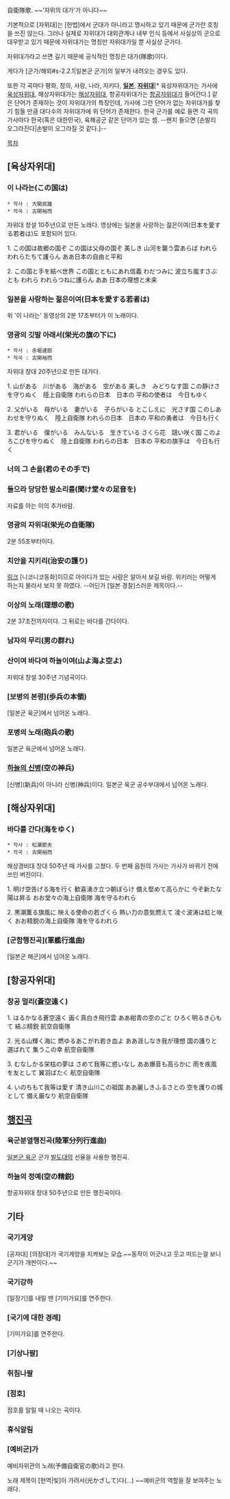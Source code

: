 自衛隊歌. ~~'자위의 대가'가 아니다~~

기본적으로 [자위대]는 [헌법]에서 군대가 아니라고 명시하고 있기 때문에 군가란 호칭을 쓰진 않는다. 그러나 실제로 자위대가 대외관계나 내부 인식 등에서 사실상의 군으로 대우받고 있기 때문에 자위대가는 명칭만 자위대가일 뿐 사실상 군가다.

자위대가라고 쓰면 길기 때문에 공식적인 명칭은 대가(隊歌)이다.

게다가 [군가/해외#s-2.2.1|일본군 군가]의 일부가 내려오는 경우도 있다.

또한 각 곡마다 평화, 정의, 사랑, 나라, 지키다, '''[[일본]]''', '''[[자위대]]'''[* 육상자위대가는 가사에 [[육상자위대]], 해상자위대가는 [[해상자위대]], 항공자위대가는 [[항공자위대]]가 들어간다.] 같은 단어가 존재하는 것이 자위대가의 특징인데, 가사에 그런 단어가 없는 자위대가를 찾기 힘들 만큼 대다수의 자위대가에 위 단어가 존재한다. 한국 군가를 예로 들면 각 곡의 가사마다 한국(혹은 대한민국), 육해공군 같은 단어가 있는 셈. --왠지 들으면 [손발리 오그라진다|손발이 오그라질 것 같다.]--

[[목차]]
== [육상자위대] ==
=== 이 나라는(この国は) ===
 * 작사 : 大関民雄
 * 작곡 : 古関裕而

{{{#!html
<iframe width="420" height="315" src="//www.youtube.com/embed/I463RgUu_6E" frameborder="0" allowfullscreen></iframe>
</embed></object>
}}}
자위대 창설 10주년으로 만든 노래다. 영상에는 일본을 사랑하는 젊은이여(日本を愛する若者は)도 포함되어 있다.

1.
この国は故郷の国ぞ 
この国は父母の国ぞ
美しき
山河を襲う雲あらば 
われらわれらたちて護らん
ああ日本の自由と平和

2.
この国と手を結べ世界 
この国とともにあれ信義 
わだつみに 
波立ち嵐すさぶとも 
われら われらつねに護らん 
ああ 日本の理想と未来

=== 일본을 사랑하는 젊은이여(日本を愛する若者は) ===
위 '이 나라는' 동영상의 2분 17초부터가 이 노래이다.
=== 영광의 깃발 아래서(栄光の旗の下に) ===
 * 작사 : 赤堀達郎
 * 작곡 : 古関裕而

{{{#!html
<iframe width="420" height="315" src="//www.youtube.com/embed/Vh5zTnIJ8Ik" frameborder="0" allowfullscreen></iframe>
</embed></object>
}}}

자위대 창대 20주년으로 만든 대가다.

1.
山がある　川がある　海がある　空がある
美しき　みどりなす国
この静けさを守りぬく　陸上自衛隊
われらの日本　日本の
平和の使者は　今日もゆく

2.
父がいる　母がいる　妻がいる　子らがいる
とこしえに　光さす国
このしあわせを守りぬく　陸上自衛隊
われらの日本　日本の
平和の勇者は　今日も行く

3.
君がいる　僕がいる　みんないる　生きている
さくら花　競い咲く国
このよろこびを守りぬく　陸上自衛隊
われらの日本　日本の
平和の旗手は　今日も行く

=== 너의 그 손을(君のその手で) ===
{{{#!html
<iframe width="420" height="315" src="//www.youtube.com/embed/Kq1iAGgTap4" frameborder="0" allowfullscreen></iframe>
</embed></object>
}}}

=== 들으라 당당한 발소리를(聞け堂々の足音を) ===
자료를 아는 이의 추가바람.

=== 영광의 자위대(栄光の自衛隊) ===
{{{#!html
<iframe width="420" height="315" src="//www.youtube.com/embed/qJfLvSC5xQI" frameborder="0" allowfullscreen></iframe>
</embed></object>
}}}
2분 55초부터이다.

=== 치안을 지키리(治安の護り) ===
[http://www.nicozon.net/watch/sm2369948 링크] [니코니코동화]이므로 아이디가 있는 사람은 알아서 보길 바람. 위키러는 어떻게 하는지 몰라서 보지 못 하였다. --어딘가 [일본 경찰]스러운 제목이다.--

=== 이상의 노래(理想の歌) ===
{{{#!html
<iframe width="420" height="315" src="//www.youtube.com/embed/Ocf0GKlKIZY" frameborder="0" allowfullscreen></iframe>
</embed></object>
}}}

2분 37초전까지이다. 그 뒤로는 바다를 간다이다.

=== 남자의 무리(男の群れ) ===
{{{#!html
<iframe width="420" height="315" src="//www.youtube.com/embed/I1_uNxJQxiQ" frameborder="0" allowfullscreen></iframe>
</embed></object>
}}}

=== 산이여 바다여 하늘이여(山よ海よ空よ) ===
{{{#!html
<iframe width="420" height="315" src="//www.youtube.com/embed/Bul4cNBv8VE" frameborder="0" allowfullscreen></iframe>
</embed></object>
}}}

자위대 창설 30주년 기념곡이다.

=== [보병의 본령](歩兵の本領) ===
{{{#!html
<iframe width="420" height="315" src="//www.youtube.com/embed/FJreugfgJUw" frameborder="0" allowfullscreen></iframe>
</embed></object>
}}}
[일본군 육군]에서 넘어온 노래다.

=== 포병의 노래(砲兵の歌) ===
{{{#!html
<iframe width="420" height="315" src="//www.youtube.com/embed/KAPHzSfJNJA" frameborder="0" allowfullscreen></iframe>
</embed></object>
}}}

일본군 육군에서 넘어온 노래다.

=== [[하늘의 신병]](空の神兵) ===
{{{#!html
<iframe width="420" height="315" src="//www.youtube.com/embed/sZwRg-rNnzs" frameborder="0" allowfullscreen></iframe>
</embed></object>}}}

[신병](新兵)이 아니라 신병(神兵)이다. 일본군 육군 공수부대에서 넘어온 노래다.

== [해상자위대] ==
=== 바다를 간다(海をゆく) ===
 * 작사 : 松瀬節夫
 * 작곡 : 古関裕而

{{{#!html
<iframe width="560" height="315" src="//www.youtube.com/embed/4LZxG0xvFhE" frameborder="0" allowfullscreen></iframe>}}}

{{{#!html
<iframe width="420" height="315" src="//www.youtube.com/embed/Ar05c_HAcY0" frameborder="0" allowfullscreen></iframe>}}}

해상경비대 창대 50주년 때 가사를 고쳤다. 두 번째 음원의 가사는 가사가 바뀌기 전에 쓰인 버전이다.

1.
明け空告げる海を行く
歓喜湧き立つ朝ぼらけ
備え堅めて高らかに
今ぞ新たな陽は昇る
おお堂々の海上自衛隊
海を守るわれら

2.
黒潮薫る旗風に
映える使命の若ざくら
熱い力の意気燃えて
凌ぐ波涛は虹と咲く
おお精鋭の海上自衛隊
海を守るわれら

=== [군함행진곡](軍艦行進曲) ===
{{{#!html
<iframe width="420" height="315" src="//www.youtube.com/embed/00aLSCKAClo" frameborder="0" allowfullscreen></iframe>
</embed></object>
}}}
[일본군 해군]에서 넘어온 노래다.

== [항공자위대] ==
=== 창공 멀리(蒼空遠く) ===
{{{#!html
<iframe width="560" height="315" src="//www.youtube.com/embed/DjYdXcjwhaE" frameborder="0" allowfullscreen></iframe>}}}

1.
はるかなる蒼空遠く
画く真白き飛行雲
ああ紺青の空のごと
ひろく明るき心もて
結ぶ精鋭
航空自衛隊

2.
光る山輝く海に
燃ゆるあこがれ若き血よ
ああ涯しなき我が理想
国の護りと選ばれて
集うこの幸
航空自衛隊

3.
むなしかる栄枯の夢は
さめて我等に惑いなし
ああ爆音も高らかに
雨を疾風を友として
翼羽ばたく
航空自衛隊

4.
いのちもて我等は愛す
清き山川この祖国
ああ麗しきふるさとの
空を護りの城として
備え厳なり
航空自衛隊

== [[행진곡]] ==
=== 육군분열행진곡(陸軍分列行進曲) ===
{{{#!html
<iframe width="420" height="315" src="//www.youtube.com/embed/SpfFSkv4iko" frameborder="0" allowfullscreen></iframe>
</embed></object>
}}}

[[일본군 육군]] 군가 [[발도대]]의 선율을 사용한 행진곡.
=== 하늘의 정예(空の精鋭) ===
{{{#!html
<iframe width="560" height="315" src="//www.youtube.com/embed/DzTd5KsE2Ug" frameborder="0" allowfullscreen></iframe>
</embed></object>
}}}

항공자위대 창대 50주년으로 만든 행진곡이다.

== 기타 ==
=== 국기게양 ===
{{{#!html
<iframe width="560" height="315" src="//www.youtube.com/embed/uyv2F6Aimzo" frameborder="0" allowfullscreen></iframe>
</embed></object>
}}}
[공자대] [의장대]가 국기게양을 지켜보는 모습.~~동작이 어긋나고 웃고 떠드는걸 보니 군기가 개판이다.~~
=== 국기강하 ===
{{{#!html
<iframe width="560" height="315" src="//www.youtube.com/embed/Jml7CFXFuRg" frameborder="0" allowfullscreen></iframe>
</embed></object>
}}}
[일장기]를 내릴 땐 [기미가요]를 연주한다.
=== [국기에 대한 경례] ===
{{{#!html
<iframe width="420" height="315" src="//www.youtube.com/embed/dJbxR96lb28" frameborder="0" allowfullscreen></iframe>
</embed></object>
}}}
[기미가요]를 연주한다.
=== [기상나팔] ===
{{{#!html
<iframe width="560" height="315" src="//www.youtube.com/embed/rMtGpt2uac4" frameborder="0" allowfullscreen></iframe>
</embed></object>
}}}
=== 취침나팔 ===
{{{#!html
<iframe width="560" height="315" src="//www.youtube.com/embed/XZhX7as4qbg?list=UUTJYkyzROzT_MjkUgeH1VwA" frameborder="0" allowfullscreen></iframe>
</embed></object>
}}}
=== [점호] ===
{{{#!html
<iframe width="560" height="315" src="//www.youtube.com/embed/J7aLpoc_OUw?list=UUTJYkyzROzT_MjkUgeH1VwA" frameborder="0" allowfullscreen></iframe>
</embed></object>
}}}
점호를 알릴 때 나오는 곡이다.
=== 휴식알림 ===
{{{#!html
<iframe width="560" height="315" src="//www.youtube.com/embed/VW5Gz8R-V8o?list=UUTJYkyzROzT_MjkUgeH1VwA" frameborder="0" allowfullscreen></iframe>
</embed></object>
}}}
=== [예비군]가 ===
예비자위관의 노래(予備自衛官の歌)라고 한다.

{{{#!html
<iframe width="420" height="315" src="//www.youtube.com/embed/Cfyn6CKeId4" frameborder="0" allowfullscreen></iframe>
</embed></object>
}}}
노래 제목이 [현역|빛]이 가려서(光かざして)다(...) ~~예비군의 역할을 잘 보여주는 노래다.
